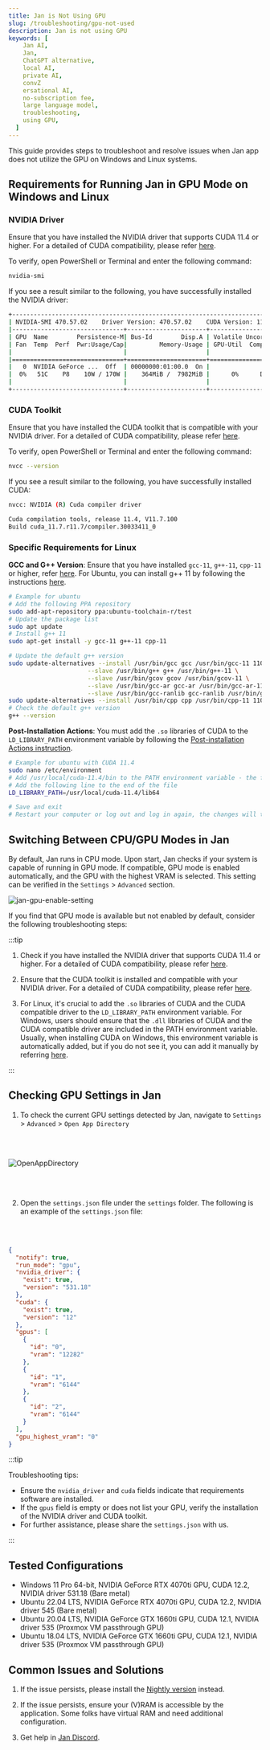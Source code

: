 ```yaml
---
title: Jan is Not Using GPU
slug: /troubleshooting/gpu-not-used
description: Jan is not using GPU
keywords: [
    Jan AI,
    Jan,
    ChatGPT alternative,
    local AI,
    private AI,
    convZ
    ersational AI,
    no-subscription fee,
    large language model,
    troubleshooting,
    using GPU,
  ]
---
```


This guide provides steps to troubleshoot and resolve issues when Jan app does not utilize the GPU on Windows and Linux systems.

## Requirements for Running Jan in GPU Mode on Windows and Linux

### NVIDIA Driver

Ensure that you have installed the NVIDIA driver that supports CUDA 11.4 or higher. For a detailed of CUDA compatibility, please refer [here](https://docs.nvidia.com/deploy/cuda-compatibility/index.html#binary-compatibility__table-toolkit-driver).

To verify, open PowerShell or Terminal and enter the following command:

```bash
nvidia-smi
```

If you see a result similar to the following, you have successfully installed the NVIDIA driver:

```bash
+-----------------------------------------------------------------------------+
| NVIDIA-SMI 470.57.02    Driver Version: 470.57.02    CUDA Version: 11.4     |
|-------------------------------+----------------------+----------------------+
| GPU  Name        Persistence-M| Bus-Id        Disp.A | Volatile Uncorr. ECC |
| Fan  Temp  Perf  Pwr:Usage/Cap|         Memory-Usage | GPU-Util  Compute M. |
|                               |                      |               MIG M. |
|===============================+======================+======================|
|   0  NVIDIA GeForce ...  Off  | 00000000:01:00.0  On |                  N/A |
|  0%   51C    P8    10W / 170W |    364MiB /  7982MiB |      0%      Default |
|                               |                      |                  N/A |
+-------------------------------+----------------------+----------------------+
```

### CUDA Toolkit

Ensure that you have installed the CUDA toolkit that is compatible with your NVIDIA driver. For a detailed of CUDA compatibility, please refer [here](https://docs.nvidia.com/deploy/cuda-compatibility/index.html#binary-compatibility__table-toolkit-driver).

To verify, open PowerShell or Terminal and enter the following command:

```bash
nvcc --version
```

If you see a result similar to the following, you have successfully installed CUDA:

```bash
nvcc: NVIDIA (R) Cuda compiler driver

Cuda compilation tools, release 11.4, V11.7.100
Build cuda_11.7.r11.7/compiler.30033411_0
```

### Specific Requirements for Linux

**GCC and G++ Version**: Ensure that you have installed `gcc-11`, `g++-11`, `cpp-11` or higher, refer [here](https://gcc.gnu.org/projects/cxx-status.html#cxx17). For Ubuntu, you can install g++ 11 by following the instructions [here](https://linuxconfig.org/how-to-switch-between-multiple-gcc-and-g-compiler-versions-on-ubuntu-20-04-lts-focal-fossa).

```bash
# Example for ubuntu
# Add the following PPA repository
sudo add-apt-repository ppa:ubuntu-toolchain-r/test
# Update the package list
sudo apt update
# Install g++ 11
sudo apt-get install -y gcc-11 g++-11 cpp-11

# Update the default g++ version
sudo update-alternatives --install /usr/bin/gcc gcc /usr/bin/gcc-11 110 \
                      --slave /usr/bin/g++ g++ /usr/bin/g++-11 \
                      --slave /usr/bin/gcov gcov /usr/bin/gcov-11 \
                      --slave /usr/bin/gcc-ar gcc-ar /usr/bin/gcc-ar-11 \
                      --slave /usr/bin/gcc-ranlib gcc-ranlib /usr/bin/gcc-ranlib-11
sudo update-alternatives --install /usr/bin/cpp cpp /usr/bin/cpp-11 110
# Check the default g++ version
g++ --version
```

**Post-Installation Actions**: You must add the `.so` libraries of CUDA to the `LD_LIBRARY_PATH` environment variable by following the [Post-installation Actions instruction](https://docs.nvidia.com/cuda/cuda-installation-guide-linux/index.html#post-installation-actions).

```bash
# Example for ubuntu with CUDA 11.4
sudo nano /etc/environment
# Add /usr/local/cuda-11.4/bin to the PATH environment variable - the first line
# Add the following line to the end of the file
LD_LIBRARY_PATH=/usr/local/cuda-11.4/lib64

# Save and exit
# Restart your computer or log out and log in again, the changes will take effect
```

## Switching Between CPU/GPU Modes in Jan

By default, Jan runs in CPU mode. Upon start, Jan checks if your system is capable of running in GPU mode. If compatible, GPU mode is enabled automatically, and the GPU with the highest VRAM is selected. This setting can be verified in the `Settings` > `Advanced` section.

![jan-gpu-enable-setting](../../../static/img/usage/jan-gpu-enable-setting.png)

If you find that GPU mode is available but not enabled by default, consider the following troubleshooting steps:

:::tip

1. Check if you have installed the NVIDIA driver that supports CUDA 11.4 or higher. For a detailed of CUDA compatibility, please refer [here](https://docs.nvidia.com/deploy/cuda-compatibility/index.html#binary-compatibility__table-toolkit-driver).

2. Ensure that the CUDA toolkit is installed and compatible with your NVIDIA driver. For a detailed of CUDA compatibility, please refer [here](https://docs.nvidia.com/deploy/cuda-compatibility/index.html#binary-compatibility__table-toolkit-driver).

3. For Linux, it's crucial to add the `.so` libraries of CUDA and the CUDA compatible driver to the `LD_LIBRARY_PATH` environment variable. For Windows, users should ensure that the `.dll` libraries of CUDA and the CUDA compatible driver are included in the PATH environment variable. Usually, when installing CUDA on Windows, this environment variable is automatically added, but if you do not see it, you can add it manually by referring [here](https://docs.nvidia.com/cuda/cuda-installation-guide-microsoft-windows/index.html#environment-setup).

:::

## Checking GPU Settings in Jan

1. To check the current GPU settings detected by Jan, navigate to `Settings` > `Advanced` > `Open App Directory`

<br></br>

![OpenAppDirectory](../../../static/img/usage/jan-open-home-directory.png)

<br></br>

2. Open the `settings.json` file under the `settings` folder. The following is an example of the `settings.json` file:

<br></br>

```json title="~/jan/settings/settings.json"
{
  "notify": true,
  "run_mode": "gpu",
  "nvidia_driver": {
    "exist": true,
    "version": "531.18"
  },
  "cuda": {
    "exist": true,
    "version": "12"
  },
  "gpus": [
    {
      "id": "0",
      "vram": "12282"
    },
    {
      "id": "1",
      "vram": "6144"
    },
    {
      "id": "2",
      "vram": "6144"
    }
  ],
  "gpu_highest_vram": "0"
}
```

:::tip

Troubleshooting tips:

- Ensure the `nvidia_driver` and `cuda` fields indicate that requirements software are installed.
- If the `gpus` field is empty or does not list your GPU, verify the installation of the NVIDIA driver and CUDA toolkit.
- For further assistance, please share the `settings.json` with us.

:::

## Tested Configurations

- Windows 11 Pro 64-bit, NVIDIA GeForce RTX 4070ti GPU, CUDA 12.2, NVIDIA driver 531.18 (Bare metal)
- Ubuntu 22.04 LTS, NVIDIA GeForce RTX 4070ti GPU, CUDA 12.2, NVIDIA driver 545 (Bare metal)
- Ubuntu 20.04 LTS, NVIDIA GeForce GTX 1660ti GPU, CUDA 12.1, NVIDIA driver 535 (Proxmox VM passthrough GPU)
- Ubuntu 18.04 LTS, NVIDIA GeForce GTX 1660ti GPU, CUDA 12.1, NVIDIA driver 535 (Proxmox VM passthrough GPU)

## Common Issues and Solutions

1. If the issue persists, please install the [Nightly version](/install/nightly) instead.

2. If the issue persists, ensure your (V)RAM is accessible by the application. Some folks have virtual RAM and need additional configuration.

3. Get help in [Jan Discord](https://discord.gg/mY69SZaMaC).
